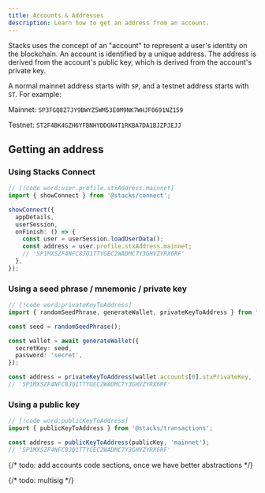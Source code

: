 ```yaml
---
title: Accounts & Addresses
description: Learn how to get an address from an account.
---
```


Stacks uses the concept of an "account" to represent a user's identity on the blockchain. An account is identified by a unique address. The address is derived from the account's public key, which is derived from the account's private key.

A normal mainnet address starts with `SP`, and a testnet address starts with `ST`. For example:

Mainnet: `SP3FGQ8Z7JY9BWYZ5WM53E0M9NK7WHJF0691NZ159`

Testnet: `ST2F4BK4GZH6YFBNHYDDGN4T1RKBA7DA1BJZPJEJJ`

## Getting an address

### Using Stacks Connect

```ts
// [!code word:user.profile.stxAddress.mainnet]
import { showConnect } from '@stacks/connect';

showConnect({
  appDetails,
  userSession,
  onFinish: () => {
    const user = userSession.loadUserData();
    const address = user.profile.stxAddress.mainnet;
    // 'SP1MXSZF4NFC8JQ1TTYGEC2WADMC7Y3GHVZYRX6RF'
  },
});
```

### Using a seed phrase / mnemonic / private key

```ts
// [!code word:privateKeyToAddress]
import { randomSeedPhrase, generateWallet, privateKeyToAddress } from "@stacks/wallet-sdk";

const seed = randomSeedPhrase();

const wallet = await generateWallet({
  secretKey: seed,
  password: 'secret',
});

const address = privateKeyToAddress(wallet.accounts[0].stxPrivateKey, 'mainnet');
// 'SP1MXSZF4NFC8JQ1TTYGEC2WADMC7Y3GHVZYRX6RF'
```

### Using a public key

```ts
// [!code word:publicKeyToAddress]
import { publicKeyToAddress } from '@stacks/transactions';

const address = publicKeyToAddress(publicKey, 'mainnet');
// 'SP1MXSZF4NFC8JQ1TTYGEC2WADMC7Y3GHVZYRX6RF'
```

{/* todo: add accounts code sections, once we have better abstractions */}

{/* todo: multisig */}
